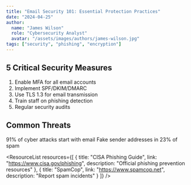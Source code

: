 ```yaml
---
title: "Email Security 101: Essential Protection Practices"
date: "2024-04-25"
author: 
  name: "James Wilson"
  role: "Cybersecurity Analyst"
  avatar: "/assets/images/authors/james-wilson.jpg"
tags: ["security", "phishing", "encryption"]
---
```



## 5 Critical Security Measures

1. Enable MFA for all email accounts
2. Implement SPF/DKIM/DMARC
3. Use TLS 1.3 for email transmission
4. Train staff on phishing detection
5. Regular security audits

## Common Threats

<CardGroup cols={2}>
  <Card title="Phishing" icon="fish">
    91% of cyber attacks start with email
  </Card>
  
  <Card title="Spoofing" icon="mask">
    Fake sender addresses in 23% of spam
  </Card>
</CardGroup>

<ResourceList
  resources={[
    {
      title: "CISA Phishing Guide",
      link: "https://www.cisa.gov/phishing",
      description: "Official phishing prevention resources"
    },
    {
      title: "SpamCop",
      link: "https://www.spamcop.net",
      description: "Report spam incidents"
    }
  ]}
/>